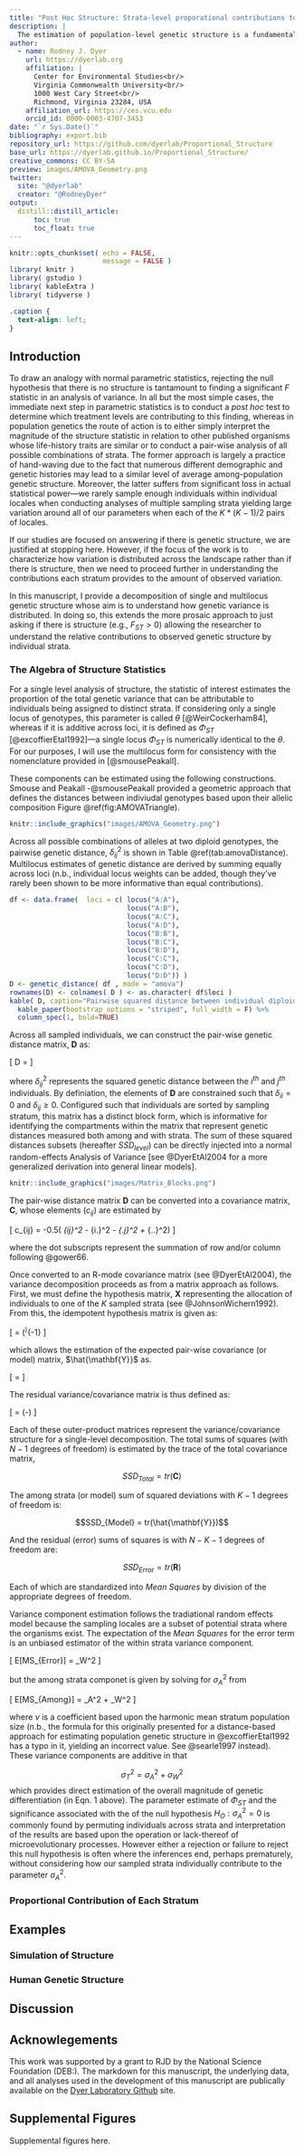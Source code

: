 ```yaml
---
title: "Post Hoc Structure: Strata-level proporational contributions to genetic structure facilitate increased interpretive power."
description: |
  The estimation of population-level genetic structure is a fundamental task for evoluationary, landscape, and ecological genetics, which answers the fundamental question of how much of the total genetic variance can be attriubted to individuals being allocated to specific strata.  This fundamental parameter provides insights into historical and ongoing microevolutionary processes and as such has spawned a large family of estimators—some unique and some repetitive.  What is lacking is a *post hoc* interpreation of these structure statistics that elucidates the relative contribution of individual stratum to the estimation of overall structure.  Here the parameter $\Delta_S$ is defined, yielding a stratum-level comparison of relative contribution to overall structure which aids in interpreting the way in which population structure is distributed rather than the magnitude of overall structure.  
author:
  - name: Rodney J. Dyer 
    url: https://dyerlab.org
    affiliation: |
      Center for Environmental Studies<br/>
      Virginia Commonwealth University<br/>   
      1000 West Cary Street<br/>
      Richmond, Virginia 23284, USA
    affiliation_url: https://ces.vcu.edu
    orcid_id: 0000-0003-4707-3453
date: "`r Sys.Date()`"
bibliography: export.bib
repository_url: https://github.com/dyerlab/Proportional_Structure
base_url: https://dyerlab.github.io/Proportional_Structure/
creative_commons: CC BY-SA
preview: images/AMOVA_Geometry.png
twitter:
  site: "@dyerlab"
  creator: "@RodneyDyer"
output:
  distill::distill_article:
      toc: true
      toc_float: true
---
```


```r
knitr::opts_chunk$set( echo = FALSE,
                       message = FALSE )
library( knitr )
library( gstudio )
library( kableExtra )
library( tidyverse )
```


```css
.caption { 
  text-align: left;
}
```



## Introduction

To draw an analogy with normal parametric statistics, rejecting the null hypothesis that there is no structure is tantamount to finding a significant $F$ statistic in an analysis of variance.  In all but the most simple cases, the immediate next step in parametric statistics is to conduct a *post hoc* test to determine which treatment levels are contributing to this finding, whereas in population genetics the route of action is to either simply interpret the magnitude of the structure statistic in relation to other published organisms whose life-history traits are similar or to conduct a pair-wise analysis of all possible combinations of strata.  The former approach is largely a practice of hand-waving due to the fact that numerous different demographic and genetic histories may lead to a similar level of average among-population genetic structure.  Moreover, the latter suffers from significant loss in actual statistical power&mdash;we rarely sample enough individuals within individual locales when conducting analyses of multiple sampling strata yielding large variation around all of our parameters when each of the $K*(K-1)/2$ pairs of locales.  

If our studies are focused on answering if there is genetic structure, we are justified at stopping here.  However, if the focus of the work is to characterize how variation is distributed across the landscape rather than if there is structure, then we need to proceed further in understanding the contributions each stratum provides to the amount of observed variation.  

In this manuscript, I provide a decomposition of single and multilocus genetic structure whose aim is to understand how genetic variance is distributed.  In doing so, this extends the more prosaic approach to just asking if there is structure (e.g., $F_{ST} > 0$) allowing the researcher to understand the relative contributions to observed genetic structure by individual strata. 



### The Algebra of Structure Statistics

For a single level analysis of structure, the statistic of interest estimates the proportion of the total genetic variance that can be attributable to individuals being assigned to distinct strata.  If considering only a single locus of genotypes, this parameter is called $\theta$ [@WeirCockerham84], whereas if it is additive across loci, it is defined as $\Phi_{ST}$  [@excoffierEtal1992]—a single locus $\Phi_{ST}$ is numerically identical to the $\theta$.  For our purposes, I will use the multilocus form for consistency with the nomenclature provided in [@smousePeakall].

\begin{align}
\tag{1}
\Phi_{ST} = \frac{\sigma_A}{\sigma_A + \sigma_W}
\end{align}

These components can be estimated using the following constructions. Smouse and Peakall -@smousePeakall provided a geometric approach that defines the distances between indiviudal genotypes based upon their allelic composition Figure \@ref(fig:AMOVATriangle).  

```r
knitr::include_graphics("images/AMOVA_Geometry.png")
```

Across all possible combinations of alleles at two diploid genotypes, the pairwise genetic distance, $\delta_{ij}^2$ is shown in Table \@ref(tab:amovaDistance).  Multilocus estimates of genetic distance are derived by summing equally across loci (n.b., individual locus weights can be added, though they've rarely been shown to be more informative than equal contributions).

```r
df <- data.frame(  loci = c( locus("A:A"),
                             locus("A:B"),
                             locus("A:C"),
                             locus("A:D"),
                             locus("B:B"),
                             locus("B:C"),
                             locus("B:D"),
                             locus("C:C"),
                             locus("C:D"),
                             locus("D:D")) )
D <- genetic_distance( df , mode = "amova")
rownames(D) <- colnames( D ) <- as.character( df$loci )
kable( D, caption="Pairwise squared distance between individual diploid genotypes." ) %>%
  kable_paper(bootstrap_options = "striped", full_width = F) %>%
  column_spec(1, bold=TRUE) 
```

Across all sampled individuals, we can construct the pair-wise genetic distance matrix, $\mathbf{D}$ as: 

\[
D = \left[ 
\begin{array}{cccc} 
0 & \delta_{12}^2 & \cdots & \delta_{1N}^2 \\
\delta_{21}^2 & 0 & \cdots & \delta_{2N}^2 \\
\vdots & \vdots & \ddots & \vdots \\
\delta_{N1} & \delta_{N2} & \cdots & \delta_{NN}^2
\end{array}
\right]
\]


where $\delta_{ij}^2$ represents the squared genetic distance between the $i^{th}$ and $j^{th}$ individuals.  By definiation, the elements of $\mathbf{D}$ are constrained such that $\delta_{ii} = 0$ and $\delta_{ij} \ge 0$.  Configured such that individuals are sorted by sampling stratum, this matrix has a distinct block form, which is informative for identifying the compartments within the matrix that represent genetic distances measured both among and with strata.  The sum of these squared distances subsets (hereafter $SSD_{level}$) can be directly injected into a normal random-effects Analysis of Variance [see @DyerEtAl2004 for a more generalized derivation into general linear models].

```r
knitr::include_graphics("images/Matrix_Blocks.png")
```


The pair-wise distance matrix $\mathbf{D}$ can be converted into a covariance matrix, $\mathbf{C}$, whose elements ($c_{ij}$) are estimated by 

\[
c_{ij} = -0.5( \delta_{ij}^2 - \delta_{i.}^2 - \delta_{.j}^2 + \delta_{..}^2)
\]

where the dot subscripts represent the summation of row and/or column following @gower66.   

Once converted to an R-mode covariance matrix (see @DyerEtAl2004), the variance decomposition proceeds as from a matrix approach as follows.  First, we must define the hypothesis matrix, $\mathbf{X}$ representing the allocation of individuals to one of the $K$ sampled strata (see @JohnsonWichern1992).  From this, the idempotent hypothesis matrix is given as:

\[
\mathbf{H} = \mathbf{X}(\mathbf{X}\mathbf{X}^\prime)^{-1}\mathbf{X}
\]

which allows the estimation of the expected pair-wise covariance (or model) matrix, $\hat{\mathbf{Y}}$ as.

\[
\hat{\mathbf{Y}} = \mathbf{H}\mathbf{C}
\]

The residual variance/covariance matrix is thus defined as:

\[
\mathbf{R} = (\mathbf{I}-\mathbf{H})\mathbf{C}
\]

Each of these outer-product matrices represent the variance/covariance structure for a single-level decomposition.  The total sums of squares (with $N-1$ degrees of freedom) is estimated by the trace of the total covariance matrix,

$$SSD_{Total} = tr(\mathbf{C})$$

The among strata (or model) sum of squared deviations with $K-1$ degrees of freedom is:

$$SSD_{Model} = tr(\hat{\mathbf{Y}})$$

And the residual (error) sums of squares is with $N - K - 1$ degrees of freedom are:

$$SSD_{Error} = tr(\mathbf{R})$$

Each of which are standardized into *Mean Squares* by division of the appropriate degrees of freedom.

Variance component estimation follows the tradiational random effects model because the sampling locales are a subset of potential strata where the organisms exist.  The expectation of the *Mean Squares* for the error term is an unbiased estimator of the within strata variance component.

\[
E[MS_{Error}] = \sigma_W^2
\]

but the among strata componet is given by solving for $\sigma_A^2$ from

\[
E[MS_{Among}] = \sigma_A^2 \nu + \sigma_W^2
\]

where $\nu$ is a coefficient based upon the harmonic mean stratum population size (n.b., the formula for this originally presented for a distance-based approach for estimating population genetic structure in @excoffierEtal1992 has a typo in it, yielding an incorrect value.  See @searle1997 instead).  These variance components are additive in that

$$\sigma_T^2 = \sigma_A^2 + \sigma_W^2$$
which provides direct estimation of the overall magnitude of genetic differentiation (in Eqn. 1 above).  The parameter estimate of $\Phi_{ST}$ and the significance associated with the of the null hypothesis $H_O: \sigma_A^2 = 0$ is commonly found by permuting individuals across strata and interpretation of the results are based upon the operation or lack-thereof of microevolutionary processes.  However either a rejection or failure to reject this null hypothesis is often where the inferences end, perhaps prematurely, without considering how our sampled strata individually contribute to the parameter $\sigma_A^2$.


### Proportional Contribution of Each Stratum





## Examples 


### Simulation of Structure





### Human Genetic Structure   





## Discussion




## Acknowlegements {.appendix}

This work was supported by a grant to RJD by the National Science Foundation (DEB:).  The markdown for this manuscript, the underlying data, and all analyses used in the development of this manuscript are publically available on the [Dyer Laboratory Github](https://github.com/dyerlab/Proportional_Structure) site.


## Supplemental Figures {.appendix}


Supplemental figures here.



